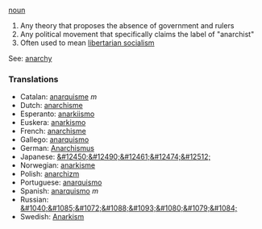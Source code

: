 [[noun]]

# Any theory that proposes the absence of government and rulers
# Any political movement that specifically claims the label of "anarchist"
# Often used to mean [[libertarian socialism]]

See: [[anarchy]]
===Translations===
*Catalan: [[anarquisme]] ''m''
*Dutch: [[anarchisme]]
*Esperanto: [[anarkiismo]]
*Euskera: [[anarkismo]]
*French: [[anarchisme]]
*Gallego: [[anarquismo]]
*German: [[Anarchismus]]
*Japanese: [[&#12450;&#12490;&#12461;&#12474;&#12512;]]
*Norwegian: [[anarkisme]]
*Polish: [[anarchizm]]
*Portuguese: [[anarquismo]]
*Spanish: [[anarquismo]] ''m''
*Russian: [[&#1040;&#1085;&#1072;&#1088;&#1093;&#1080;&#1079;&#1084;]]
*Swedish: [[Anarkism]]